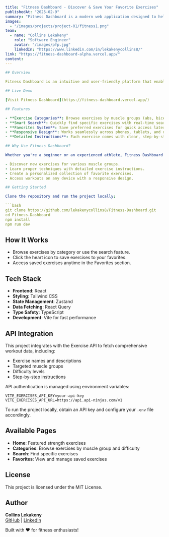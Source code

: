 ```yaml
title: "Fitness Dashboard - Discover & Save Your Favorite Exercises"
publishedAt: "2025-02-9"
summary: "Fitness Dashboard is a modern web application designed to help users explore, search, and save their favorite exercises. Built with React and optimized for both desktop and mobile devices, it enhances the fitness journey with smart search, personalized favorites, and detailed exercise instructions."
images:
  - "/images/projects/project-01/fitness1.png"
team:
  - name: "Collins Lekakeny"
    role: "Software Engineer"
    avatar: "/images/pfp.jpg"
    linkedIn: "https://www.linkedin.com/in/lekakenycollins8/"
link: "https://fitness-dashboard-alpha.vercel.app/"
content:
---

## Overview

Fitness Dashboard is an intuitive and user-friendly platform that enables users to browse exercises based on muscle groups, difficulty levels, and more. It empowers fitness enthusiasts with a seamless way to discover new workouts, save their favorites, and access exercise details anywhere.

## Live Demo

[Visit Fitness Dashboard](https://fitness-dashboard.vercel.app/)

## Features

- **Exercise Categories**: Browse exercises by muscle groups (abs, biceps, triceps, etc.) and difficulty levels.
- **Smart Search**: Quickly find specific exercises with real-time search functionality.
- **Favorites System**: Save preferred exercises for quick access later.
- **Responsive Design**: Works seamlessly across phones, tablets, and desktops.
- **Detailed Instructions**: Each exercise comes with clear, step-by-step guidelines.

## Why Use Fitness Dashboard?

Whether you're a beginner or an experienced athlete, Fitness Dashboard helps you:

- Discover new exercises for various muscle groups.
- Learn proper techniques with detailed exercise instructions.
- Create a personalized collection of favorite exercises.
- Access workouts on any device with a responsive design.

## Getting Started

Clone the repository and run the project locally:

```bash
git clone https://github.com/lekakenycollins8/Fitness-Dashboard.git
cd Fitness-Dashboard
npm install
npm run dev
```

## How It Works

- Browse exercises by category or use the search feature.
- Click the heart icon to save exercises to your favorites.
- Access saved exercises anytime in the Favorites section.

## Tech Stack

- **Frontend**: React
- **Styling**: Tailwind CSS
- **State Management**: Zustand
- **Data Fetching**: React Query
- **Type Safety**: TypeScript
- **Development**: Vite for fast performance

## API Integration

This project integrates with the Exercise API to fetch comprehensive workout data, including:

- Exercise names and descriptions
- Targeted muscle groups
- Difficulty levels
- Step-by-step instructions

API authentication is managed using environment variables:

```env
VITE_EXERCISES_API_KEY=your-api-key
VITE_EXERCISES_API_URL=https://api.api-ninjas.com/v1
```

To run the project locally, obtain an API key and configure your `.env` file accordingly.

## Available Pages

- **Home**: Featured strength exercises
- **Categories**: Browse exercises by muscle group and difficulty
- **Search**: Find specific exercises
- **Favorites**: View and manage saved exercises

## License

This project is licensed under the MIT License.

## Author

**Collins Lekakeny**  
[GitHub](https://github.com/lekakenycollins8) | [LinkedIn](https://www.linkedin.com/in/lekakenycollins8/)

Built with ❤️ for fitness enthusiasts!
```
